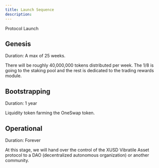 ```yaml
---
title: Launch Sequence
description: 
---
```

Protocol Launch
## Genesis 
Duration: A max of 25 weeks.

There will be roughly 40,000,000 tokens distributed per week. The 1/8 is going to the staking pool and the rest is dedicated to the trading rewards module.

## Bootstrapping
Duration: 1 year

Liquidity token farming the OneSwap token. 

## Operational

Duration: Forever

At this stage, we will hand over the control of the XUSD Vibratile Asset protocol to a DAO (decentralized autonomous organization) or another community.